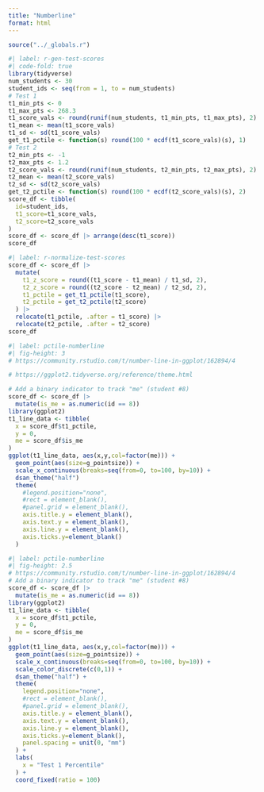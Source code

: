 ```yaml
---
title: "Numberline"
format: html
---
```


```r
source("../_globals.r")
```

```r
#| label: r-gen-test-scores
#| code-fold: true
library(tidyverse)
num_students <- 30
student_ids <- seq(from = 1, to = num_students)
# Test 1
t1_min_pts <- 0
t1_max_pts <- 268.3
t1_score_vals <- round(runif(num_students, t1_min_pts, t1_max_pts), 2)
t1_mean <- mean(t1_score_vals)
t1_sd <- sd(t1_score_vals)
get_t1_pctile <- function(s) round(100 * ecdf(t1_score_vals)(s), 1)
# Test 2
t2_min_pts <- -1
t2_max_pts <- 1.2
t2_score_vals <- round(runif(num_students, t2_min_pts, t2_max_pts), 2)
t2_mean <- mean(t2_score_vals)
t2_sd <- sd(t2_score_vals)
get_t2_pctile <- function(s) round(100 * ecdf(t2_score_vals)(s), 2)
score_df <- tibble(
  id=student_ids,
  t1_score=t1_score_vals,
  t2_score=t2_score_vals
)
score_df <- score_df |> arrange(desc(t1_score))
score_df
```

```r
#| label: r-normalize-test-scores
score_df <- score_df |>
  mutate(
    t1_z_score = round((t1_score - t1_mean) / t1_sd, 2),
    t2_z_score = round((t2_score - t2_mean) / t2_sd, 2),
    t1_pctile = get_t1_pctile(t1_score),
    t2_pctile = get_t2_pctile(t2_score)
  ) |>
  relocate(t1_pctile, .after = t1_score) |>
  relocate(t2_pctile, .after = t2_score)
score_df
```

```r
#| label: pctile-numberline
#| fig-height: 3
# https://community.rstudio.com/t/number-line-in-ggplot/162894/4

# https://ggplot2.tidyverse.org/reference/theme.html

# Add a binary indicator to track "me" (student #8)
score_df <- score_df |>
  mutate(is_me = as.numeric(id == 8))
library(ggplot2)
t1_line_data <- tibble(
  x = score_df$t1_pctile,
  y = 0,
  me = score_df$is_me
)
ggplot(t1_line_data, aes(x,y,col=factor(me))) +
  geom_point(aes(size=g_pointsize)) +
  scale_x_continuous(breaks=seq(from=0, to=100, by=10)) +
  dsan_theme("half")
  theme(
    #legend.position="none", 
    #rect = element_blank(),
    #panel.grid = element_blank(),
    axis.title.y = element_blank(),
    axis.text.y = element_blank(),
    axis.line.y = element_blank(),
    axis.ticks.y=element_blank()
  )
```

```r
#| label: pctile-numberline
#| fig-height: 2.5
# https://community.rstudio.com/t/number-line-in-ggplot/162894/4
# Add a binary indicator to track "me" (student #8)
score_df <- score_df |>
  mutate(is_me = as.numeric(id == 8))
library(ggplot2)
t1_line_data <- tibble(
  x = score_df$t1_pctile,
  y = 0,
  me = score_df$is_me
)
ggplot(t1_line_data, aes(x,y,col=factor(me))) +
  geom_point(aes(size=g_pointsize)) +
  scale_x_continuous(breaks=seq(from=0, to=100, by=10)) +
  scale_color_discrete(c(0,1)) +
  dsan_theme("half") +
  theme(
    legend.position="none", 
    #rect = element_blank(),
    #panel.grid = element_blank(),
    axis.title.y = element_blank(),
    axis.text.y = element_blank(),
    axis.line.y = element_blank(),
    axis.ticks.y=element_blank(),
    panel.spacing = unit(0, "mm")
  ) +
  labs(
    x = "Test 1 Percentile"
  ) +
  coord_fixed(ratio = 100)
```
